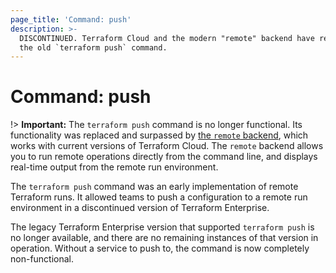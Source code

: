 ```yaml
---
page_title: 'Command: push'
description: >-
  DISCONTINUED. Terraform Cloud and the modern "remote" backend have replaced
  the old `terraform push` command.
---
```


# Command: push

!> **Important:** The `terraform push` command is no longer functional. Its functionality was replaced and surpassed by [the `remote` backend](/language/settings/backends/enhanced/remote), which works with current versions of Terraform Cloud. The `remote` backend allows you to run remote operations directly from the command line, and displays real-time output from the remote run environment.

The `terraform push` command was an early implementation of remote Terraform runs. It allowed teams to push a configuration to a remote run environment in a discontinued version of Terraform Enterprise.

The legacy Terraform Enterprise version that supported `terraform push` is no longer available, and there are no remaining instances of that version in operation. Without a service to push to, the command is now completely non-functional.
